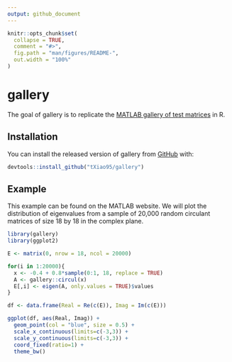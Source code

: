 ---
output: github_document
---

<!-- README.md is generated from README.Rmd. Please edit that file -->

```{r, include = FALSE}
knitr::opts_chunk$set(
  collapse = TRUE,
  comment = "#>",
  fig.path = "man/figures/README-",
  out.width = "100%"
)
```

# gallery

<!-- badges: start -->
<!-- badges: end -->

The goal of gallery is to replicate the [MATLAB gallery of test matrices](https://www.mathworks.com/help/matlab/ref/gallery.html) in R.

## Installation

You can install the released version of gallery from [GitHub](https://github.com/tXiao95/gallery) with:

``` r
devtools::install_github("tXiao95/gallery")
```

## Example

This example can be found on the MATLAB website. We will plot the distribution of eigenvalues from a sample of 20,000 random circulant matrices of size 18 by 18 in the complex plane. 

```{r example}
library(gallery)
library(ggplot2)

E <- matrix(0, nrow = 18, ncol = 20000)

for(i in 1:20000){
  x <- -0.4 + 0.8*sample(0:1, 18, replace = TRUE)
  A <- gallery::circul(x)
  E[,i] <- eigen(A, only.values = TRUE)$values
}

df <- data.frame(Real = Re(c(E)), Imag = Im(c(E)))

ggplot(df, aes(Real, Imag)) + 
  geom_point(col = "blue", size = 0.5) + 
  scale_x_continuous(limits=c(-3,3)) +
  scale_y_continuous(limits=c(-3,3)) + 
  coord_fixed(ratio=1) + 
  theme_bw()
```
